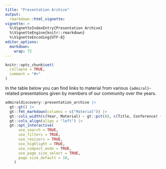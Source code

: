 ```yaml
---
title: "Presentation Archive"
output:
  rmarkdown::html_vignette:
vignette: >
  %\VignetteIndexEntry{Presentation Archive}
  %\VignetteEngine{knitr::rmarkdown}
  %\VignetteEncoding{UTF-8}
editor_options: 
  markdown: 
    wrap: 72
---
```


```r
knitr::opts_chunk$set(
  collapse = TRUE,
  comment = "#>"
)
```

In the table below you can find links to material from various `{admiral}`-related presentations given by members of our community over the years.

```r
admiraldiscovery::presentation_archive |> 
  gt::gt() |>
  gt::fmt_markdown(columns = c("Material")) |>
  gt::cols_width(c(Year, Material) ~ gt::pct(8), c(Title, Conference) ~ gt::pct(18)) |>
  gt::cols_align(align = "left") |>
  gt::opt_interactive(
      use_search = TRUE,
      use_filters = TRUE,
      use_resizers = TRUE,
      use_highlight = TRUE,
      use_compact_mode = TRUE,
      use_page_size_select = TRUE,
      page_size_default = 10,
    )
```

